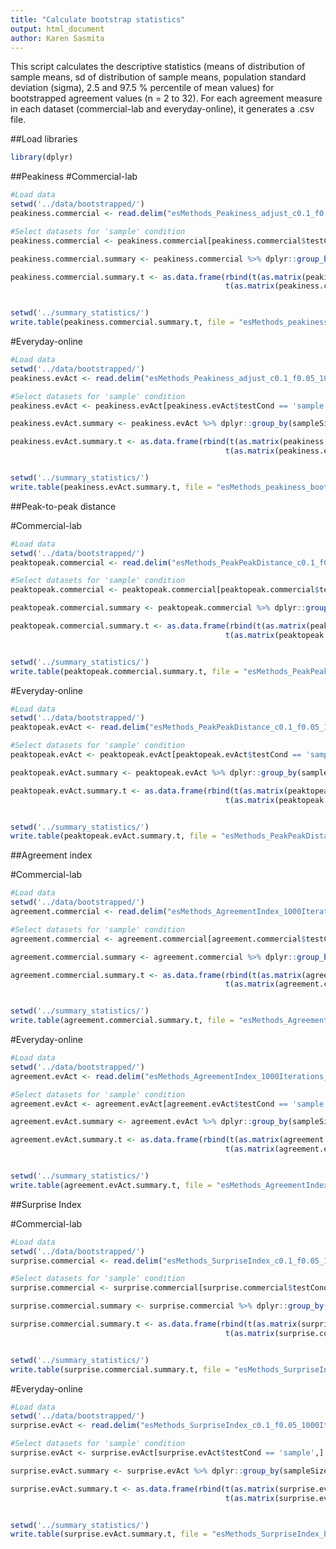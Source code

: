 ```yaml
---
title: "Calculate bootstrap statistics"
output: html_document
author: Karen Sasmita 
---
```


This script calculates the descriptive statistics (means of distribution of sample means, sd of distribution of sample means, population standard deviation (sigma), 2.5 and 97.5 % percentile of mean values) for bootstrapped agreement values (n = 2 to 32). For each agreement measure in each dataset (commercial-lab and everyday-online), it generates a .csv file. 

##Load libraries
```r
library(dplyr)
```

##Peakiness 
#Commercial-lab 

```r
#Load data
setwd('../data/bootstrapped/')
peakiness.commercial <- read.delim("esMethods_Peakiness_adjust_c0.1_f0.05_1000Iterations_commercial.txt", head = TRUE)

#Select datasets for 'sample' condition 
peakiness.commercial <- peakiness.commercial[peakiness.commercial$testCond == 'sample',]

peakiness.commercial.summary <- peakiness.commercial %>% dplyr::group_by(sampleSize, grain) %>% dplyr::summarise(mean = mean(peakiness), sd = sd(peakiness), sigma = sd(peakiness)/sqrt(as.numeric(as.character(sampleSize))), lower.quantile = quantile(peakiness, c(0.025)), upper.quantile = quantile(peakiness, c(0.975))) %>% dplyr::group_by(sampleSize, grain) %>% dplyr::summarise(mean = mean(mean), sd = mean(sd), sigma = mean(sigma), lower.quantile = mean(lower.quantile), upper.quantile = mean(upper.quantile))

peakiness.commercial.summary.t <- as.data.frame(rbind(t(as.matrix(peakiness.commercial.summary[peakiness.commercial.summary$grain == 'c',])), 
                                                t(as.matrix(peakiness.commercial.summary[peakiness.commercial.summary$grain == 'f',]))))


setwd('../summary_statistics/')
write.table(peakiness.commercial.summary.t, file = "esMethods_peakiness_bootstrapSummaryStatistics_commercial.csv", sep = ',', row.names = TRUE)
```

#Everyday-online 

```r
#Load data
setwd('../data/bootstrapped/')
peakiness.evAct <- read.delim("esMethods_Peakiness_adjust_c0.1_f0.05_1000Iterations_evAct.txt", head = TRUE)

#Select datasets for 'sample' condition 
peakiness.evAct <- peakiness.evAct[peakiness.evAct$testCond == 'sample',]

peakiness.evAct.summary <- peakiness.evAct %>% dplyr::group_by(sampleSize, grain) %>% dplyr::summarise(mean = mean(peakiness), sd = sd(peakiness), sigma = sd(peakiness)/sqrt(as.numeric(as.character(sampleSize))), lower.quantile = quantile(peakiness, c(0.025)), upper.quantile = quantile(peakiness, c(0.975))) %>% dplyr::group_by(sampleSize, grain) %>% dplyr::summarise(mean = mean(mean), sd = mean(sd), sigma = mean(sigma), lower.quantile = mean(lower.quantile), upper.quantile = mean(upper.quantile))

peakiness.evAct.summary.t <- as.data.frame(rbind(t(as.matrix(peakiness.evAct.summary[peakiness.evAct.summary$grain == 'c',])), 
                                                t(as.matrix(peakiness.evAct.summary[peakiness.evAct.summary$grain == 'f',]))))


setwd('../summary_statistics/')
write.table(peakiness.evAct.summary.t, file = "esMethods_peakiness_bootstrapSummaryStatistics_evAct.csv", sep = ',', row.names = TRUE)
```

##Peak-to-peak distance

#Commercial-lab 
```r
#Load data
setwd('../data/bootstrapped/')
peaktopeak.commercial <- read.delim("esMethods_PeakPeakDistance_c0.1_f0.05_1000Iterations_commercial.txt", head = TRUE)

#Select datasets for 'sample' condition 
peaktopeak.commercial <- peaktopeak.commercial[peaktopeak.commercial$testCond == 'sample',]

peaktopeak.commercial.summary <- peaktopeak.commercial %>% dplyr::group_by(sampleSize, grain) %>% dplyr::summarise(mean = mean(nearestDistance), sd = sd(nearestDistance), sigma = sd(nearestDistance)/sqrt(as.numeric(as.character(sampleSize))), lower.quantile = quantile(nearestDistance, c(0.025)), upper.quantile = quantile(nearestDistance, c(0.975))) %>% dplyr::group_by(sampleSize, grain) %>% dplyr::summarise(mean = mean(mean), sd = mean(sd), sigma = mean(sigma), lower.quantile = mean(lower.quantile), upper.quantile = mean(upper.quantile))

peaktopeak.commercial.summary.t <- as.data.frame(rbind(t(as.matrix(peaktopeak.commercial.summary[peaktopeak.commercial.summary$grain == 'c',])), 
                                                t(as.matrix(peaktopeak.commercial.summary[peaktopeak.commercial.summary$grain == 'f',]))))


setwd('../summary_statistics/')
write.table(peaktopeak.commercial.summary.t, file = "esMethods_PeakPeakDistance_bootstrapSummaryStatistics_commercial.csv", sep = ',', row.names = TRUE)
```

#Everyday-online
```r
#Load data
setwd('../data/bootstrapped/')
peaktopeak.evAct <- read.delim("esMethods_PeakPeakDistance_c0.1_f0.05_1000Iterations_evAct.txt", head = TRUE)

#Select datasets for 'sample' condition 
peaktopeak.evAct <- peaktopeak.evAct[peaktopeak.evAct$testCond == 'sample',]

peaktopeak.evAct.summary <- peaktopeak.evAct %>% dplyr::group_by(sampleSize, grain) %>% dplyr::summarise(mean = mean(nearestDistance), sd = sd(nearestDistance), sigma = sd(nearestDistance)/sqrt(as.numeric(as.character(sampleSize))), lower.quantile = quantile(nearestDistance, c(0.025)), upper.quantile = quantile(nearestDistance, c(0.975))) %>% dplyr::group_by(sampleSize, grain) %>% dplyr::summarise(mean = mean(mean), sd = mean(sd), sigma = mean(sigma), lower.quantile = mean(lower.quantile), upper.quantile = mean(upper.quantile))

peaktopeak.evAct.summary.t <- as.data.frame(rbind(t(as.matrix(peaktopeak.evAct.summary[peaktopeak.evAct.summary$grain == 'c',])), 
                                                t(as.matrix(peaktopeak.evAct.summary[peaktopeak.evAct.summary$grain == 'f',]))))


setwd('../summary_statistics/')
write.table(peaktopeak.evAct.summary.t, file = "esMethods_PeakPeakDistance_bootstrapSummaryStatistics_evAct.csv", sep = ',', row.names = TRUE)
```

##Agreement index

#Commercial-lab 

```r
#Load data
setwd('../data/bootstrapped/')
agreement.commercial <- read.delim("esMethods_AgreementIndex_1000Iterations_commercial.txt", head = TRUE)

#Select datasets for 'sample' condition 
agreement.commercial <- agreement.commercial[agreement.commercial$testCond == 'sample',]

agreement.commercial.summary <- agreement.commercial %>% dplyr::group_by(sampleSize, grain) %>% dplyr::summarise(mean = mean(agreementIndex), sd = sd(agreementIndex), sigma = sd(agreementIndex)/sqrt(as.numeric(as.character(sampleSize))), lower.quantile = quantile(agreementIndex, c(0.025)), upper.quantile = quantile(agreementIndex, c(0.975))) %>% dplyr::group_by(sampleSize, grain) %>% dplyr::summarise(mean = mean(mean), sd = mean(sd), sigma = mean(sigma), lower.quantile = mean(lower.quantile), upper.quantile = mean(upper.quantile))

agreement.commercial.summary.t <- as.data.frame(rbind(t(as.matrix(agreement.commercial.summary[agreement.commercial.summary$grain == 'c',])), 
                                                t(as.matrix(agreement.commercial.summary[agreement.commercial.summary$grain == 'f',]))))


setwd('../summary_statistics/')
write.table(agreement.commercial.summary.t, file = "esMethods_AgreementIndex_bootstrapSummaryStatistics_commercial.csv", sep = ',', row.names = TRUE)
```

#Everyday-online

```r
#Load data
setwd('../data/bootstrapped/')
agreement.evAct <- read.delim("esMethods_AgreementIndex_1000Iterations_evAct.txt", head = TRUE)

#Select datasets for 'sample' condition 
agreement.evAct <- agreement.evAct[agreement.evAct$testCond == 'sample',]

agreement.evAct.summary <- agreement.evAct %>% dplyr::group_by(sampleSize, grain) %>% dplyr::summarise(mean = mean(agreementIndex), sd = sd(agreementIndex), sigma = sd(agreementIndex)/sqrt(as.numeric(as.character(sampleSize))), lower.quantile = quantile(agreementIndex, c(0.025)), upper.quantile = quantile(agreementIndex, c(0.975))) %>% dplyr::group_by(sampleSize, grain) %>% dplyr::summarise(mean = mean(mean), sd = mean(sd), sigma = mean(sigma), lower.quantile = mean(lower.quantile), upper.quantile = mean(upper.quantile))

agreement.evAct.summary.t <- as.data.frame(rbind(t(as.matrix(agreement.evAct.summary[agreement.evAct.summary$grain == 'c',])), 
                                                t(as.matrix(agreement.evAct.summary[agreement.evAct.summary$grain == 'f',]))))


setwd('../summary_statistics/')
write.table(agreement.evAct.summary.t, file = "esMethods_AgreementIndex_bootstrapSummaryStatistics_evAct.csv", sep = ',', row.names = TRUE)
```

##Surprise Index

#Commercial-lab 

```r
#Load data
setwd('../data/bootstrapped/')
surprise.commercial <- read.delim("esMethods_SurpriseIndex_c0.1_f0.05_1000Iterations_commercial.txt", head = TRUE)

#Select datasets for 'sample' condition 
surprise.commercial <- surprise.commercial[surprise.commercial$testCond == 'sample',]

surprise.commercial.summary <- surprise.commercial %>% dplyr::group_by(sampleSize, grain) %>% dplyr::summarise(mean = mean(surpriseIndex), sd = sd(surpriseIndex), sigma = sd(surpriseIndex)/sqrt(as.numeric(as.character(sampleSize))), lower.quantile = quantile(surpriseIndex, c(0.025)), upper.quantile = quantile(surpriseIndex, c(0.975))) %>% dplyr::group_by(sampleSize, grain) %>% dplyr::summarise(mean = mean(mean), sd = mean(sd), sigma = mean(sigma), lower.quantile = mean(lower.quantile), upper.quantile = mean(upper.quantile))

surprise.commercial.summary.t <- as.data.frame(rbind(t(as.matrix(surprise.commercial.summary[surprise.commercial.summary$grain == 'c',])), 
                                                t(as.matrix(surprise.commercial.summary[surprise.commercial.summary$grain == 'f',]))))


setwd('../summary_statistics/')
write.table(surprise.commercial.summary.t, file = "esMethods_SurpriseIndex_bootstrapSummaryStatistics_commercial.csv", sep = ',', row.names = TRUE)
```

#Everyday-online

```r
#Load data
setwd('../data/bootstrapped/')
surprise.evAct <- read.delim("esMethods_SurpriseIndex_c0.1_f0.05_1000Iterations_evAct.txt", head = TRUE)

#Select datasets for 'sample' condition 
surprise.evAct <- surprise.evAct[surprise.evAct$testCond == 'sample',]

surprise.evAct.summary <- surprise.evAct %>% dplyr::group_by(sampleSize, grain) %>% dplyr::summarise(mean = mean(surpriseIndex), sd = sd(surpriseIndex), sigma = sd(surpriseIndex)/sqrt(as.numeric(as.character(sampleSize))), lower.quantile = quantile(surpriseIndex, c(0.025)), upper.quantile = quantile(surpriseIndex, c(0.975))) %>% dplyr::group_by(sampleSize, grain) %>% dplyr::summarise(mean = mean(mean), sd = mean(sd), sigma = mean(sigma), lower.quantile = mean(lower.quantile), upper.quantile = mean(upper.quantile))

surprise.evAct.summary.t <- as.data.frame(rbind(t(as.matrix(surprise.evAct.summary[surprise.evAct.summary$grain == 'c',])), 
                                                t(as.matrix(surprise.evAct.summary[surprise.evAct.summary$grain == 'f',]))))


setwd('../summary_statistics/')
write.table(surprise.evAct.summary.t, file = "esMethods_SurpriseIndex_bootstrapSummaryStatistics_evAct.csv", sep = ',', row.names = TRUE)
```